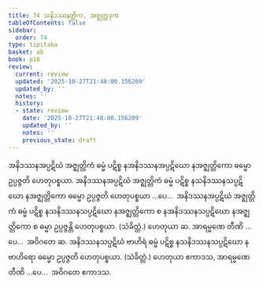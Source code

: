 ```yaml
---
title: 74 သနိဒဿနတ္တိက, အဇ္ဈတ္တဒုက
tableOfContents: false
sidebar:
  order: 74
type: tipitaka
basket: ab
book: p16
review:
  current: review
  updated: '2025-10-27T21:48:00.156209'
  updated_by: ''
  notes: ''
  history:
  - state: review
    date: '2025-10-27T21:48:00.156209'
    updated_by: ''
    notes: ''
    previous_state: draft
---
```



<ReviewStatus review={frontmatter.review} showDetails={true} />

<HypothesisAnnotation frontmatter={frontmatter} />

<DynamicBreadcrumb />

<Division number="122" book="p16" e="ch" v="40" p="281">

<Paragraph number="293" book="p16">
အနိဒဿနအပ္ပဋိဃံ အဇ္ဈတ္တိကံ ဓမ္မံ ပဋိစ္စ နအနိဒဿနအပ္ပဋိဃော နအဇ္ဈတ္တိကော ဓမ္မော ဥပ္ပဇ္ဇတိ ဟေတုပစ္စယာ. အနိဒဿနအပ္ပဋိဃံ အဇ္ဈတ္တိကံ ဓမ္မံ ပဋိစ္စ နသနိဒဿနသပ္ပဋိဃော နအဇ္ဈတ္တိကော ဓမ္မော ဥပ္ပဇ္ဇတိ ဟေတုပစ္စယာ …ပေ…  အနိဒဿနအပ္ပဋိဃံ အဇ္ဈတ္တိကံ ဓမ္မံ ပဋိစ္စ နသနိဒဿနသပ္ပဋိဃော နအဇ္ဈတ္တိကော စ နအနိဒဿနသပ္ပဋိဃော နအဇ္ဈတ္တိကော စ ဓမ္မာ ဥပ္ပဇ္ဇန္တိ ဟေတုပစ္စယာ. (သံခိတ္တံ.) ဟေတုယာ ဆ. အာရမ္မဏေ တီဏိ …ပေ…  အဝိဂတေ ဆ.
</Paragraph>

<Paragraph number="294" book="p16">
အနိဒဿနသပ္ပဋိဃံ ဗာဟိရံ ဓမ္မံ ပဋိစ္စ နသနိဒဿနသပ္ပဋိဃော နဗာဟိရော ဓမ္မော ဥပ္ပဇ္ဇတိ ဟေတုပစ္စယာ. (သံခိတ္တံ.) ဟေတုယာ ဧကာဒသ, အာရမ္မဏေ တီဏိ …ပေ…  အဝိဂတေ ဧကာဒသ.
</Paragraph>
</Division>